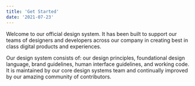 ```yaml
---
title: 'Get Started'
date: '2021-07-23'
---
```


Welcome to our official design system. It has been built to support our teams of designers and developers across our company in creating best in class digital products and experiences.

Our design system consists of: our design principles, foundational design language, brand guidelines, human interface guidelines, and working code. It is maintained by our core design systems team and continually improved by our amazing community of contributors.
